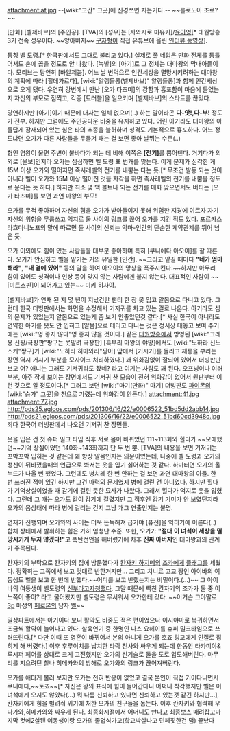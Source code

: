 attachment:af.jpg
--[wiki:"고간" 그곳]에 신경쓰면 지는거다.--
~~롤로노아 조로?~~

[만화] [벨제바브]의 [주인공]. [TVA]의 [성우]는 [사와시로 미유키]/[[윤아영]][* 대원방송 3기 전속 성우이다. ~~양아버지~~ [[구자형]]이 직접 유튜브에 올린 [http://www.youtube.com/watch?v=Ac_heviL2Bw 인터뷰 동영상]].

통칭 벨 도령.[* 한국판에서도 그대로 불리고 있다.] 실제로 풀 네임은 만화 전체를 통틀어서도 손에 꼽을 정도로 안 나왔다.
[녹발]의 [아기]로 그 정체는 대마왕의 막내아들이다. 모티브는 당연히 [바알제붑]. 어느 날 변덕으로 인간세상을 멸망시키려하는 대마왕의 계획에 따라 [힐데가르다], [wiki:"알랭들롱(벨제바브)" 알랭들롱]과 함께 인간세상으로 오게 됐다. 우연히 강변에서 만난 [오가 타츠미]의 강함과 흉포함이 마음에 들었는지 자신의 부모로 점찍고, 각종 [트러블]을 일으키며 [벨제바브]의 스타트를 끊었다. 

당연하지만 [아기]이기 때문에 대사는 일체 없으며(..) 하는 말이라곤 '''다-앗!,다-부!''' 정도가 전부. 하지만 그럼에도 주인공다운 비중을 유지하고 있다. 어린 아기라도 대마왕의 아들답게 잠재되어 있는 힘은 타의 추종을 불허하며 성격도 기본적으로 흉포하다. 어느 정도냐면 오가가 다른 사람들을 두들겨 패는 걸 보면 좋아 날뛰는 수준(..)

형인 염왕이 울면 주변이 불바다가 되는 데 비해 이쪽은 '''[전기]'''를 뿜어댄다. 거기다가 의외로 [울보]인지라 오가는 심심하면 벨 도령 표 번개를 맞는다. 이게 문제가 심각한 게 15M 이상 오가와 떨어지면 즉사레벨의 전기를 내뿜는 다는 듯.[* 무조건 발동 되는 것이 아니라 벨이 오가와 15M 이상 떨어진 것을 자각을 하면 즉사레벨의 전기를 내뿜을 정도로 운다는 듯 하다.] 하지만 최소 몇 백 볼트나 되는 전기를 매화 맞으면서도 버티는 [오가 타츠미]를 보면 과연 마왕의 부모!

오가를 무척 좋아하며 자신의 힘을 오가가 받아들이지 못해 위험한 지경에 이르자 자기 자신의 위험을 무릅쓰고 억지로 둘 사이의 링크를 끊어 오가를 지킨 적도 있다. 포르카스 라흐마니노프의 말에 따르면 둘 사이의 신뢰는 악마-인간의 단순한 계약관계를 뛰어 넘은 듯. 

오가 이외에도 힘이 있는 사람들을 대부분 좋아하며 특히 [쿠니에다 아오이]를 잘 따른다. 오가가 안심하고 벨을 맡기는 거의 유일한 [인간]. ~~그리고 맡길 때마다 '''"네가 엄마해라"''', '''"내 곁에 있어"''' 등의 말을 하여 아오이의 망상을 폭주시킨다.~~하지만 아무리 힘이 있어도 성격이나 인상 등이 맞지 않는 사람에겐 붙지 않는다. 대표적인 사람이 ~~[미트스핀]이 되어가고 있는~~ 미키 히사야.

[벨제바브]가 연재 된 지 몇 년이 지났건만 팬티 한 장 못 입고 알몸으로 다니고 있다.  그런데 한국 더빙판에서는 화면을 수정해서 기저귀를 차고 있는 걸로 나온다. 아기라도 심의 문제가 있었는지 알몸으로 있는게 좀 보기 안좋았던것 같다.[* 사실 한국이 아니라도 연약한 아기를 옷도 안 입히고 [알몸]으로 데리고 다니는 것은 정서상 대놓고 보여 주기에는 [wiki:"영 좋지 않다"영 좋지 않을 것이다.] 같은 [[대원방송]]에서 방영된 [wiki:"크레용 신짱/극장판"짱구는 못말려 극장판] [흑부리 마왕의 야망]에서도 [wiki:"노하라 신노스케"짱구]가 [wiki:"노하라 히마와리"짱아] 앞에서 [거시기]를 돌리고 재롱을 부리는 장면 역시 거시기 부분을 모자이크 처리하였다.] 꽤 위화감없이 잘되어 있어서 더빙판만 보고 어? 애니는 그래도 기저귀라도 찼네? 라고 여기는 사람도 꽤 된다. 오프닝이나 여러 부분, 아주 작게 보이는 장면에서도 기저귀 찬 모습이 전혀 위화감이 없어서 원판부터 이런 것으로 알 정도이다.[* 그러고 보면 [wiki:"마기(만화)" 마기] 더빙판도 [[파이몬]]의 [wiki:"슴가" 그곳]을 천으로 가렸는데 위화감이 안든다.]
attachment:41.jpg attachment:77.jpg http://pds25.egloos.com/pds/201306/16/22/e0006522_51bd5dd2abb14.jpg
http://pds21.egloos.com/pds/201306/16/22/e0006522_51bd60cd3948c.jpg
죄다 한국어 더빙판에서 나오던 기저귀 찬 장면들.

옷을 입은 건 첫 슈퍼 밀크 타임 직후 서로 몸이 바뀌었던 111~113화와 힐다가 ~~모에했던~~기억 상실이었던 140화~143화까지 단 두 번 뿐. [TVA]의 내용을 보면 기저귀는 꼬박꼬박 입히는 것 같은데 왜 항상 알몸인지는 의문이였는데, 나중에 벨 도령과 오가의 정신이 뒤바꼈을때의 언급으로 봐서는 옷을 입기 싫어하는 것 같다. 하마터면 오가의 올 누드가 나올 뻔 했었다. 그런데도 병치레 한 번 안하는 걸 보면 과연 대마왕의 아들. 한 번 쓰러진 적이 있긴 하지만 그건 마력의 문제였지 병에 걸린 건 아니었다. 하지만 힐다가 기억상실이었을 때 감기에 걸린 듯한 묘사가 나왔다. 그래서 힐다가 억지로 옷을 입혔다. 그런데 그 때는 오가도 같이 감기에 걸렸지만 그 직후엔 감기 기미가 안 보였던지라 오가의 몸상태에 따라 병에 걸리는 건지 그냥 개그 연출인지는 불명. 

연재가 진행되며 오가와의 사이는 더욱 돈독해져 급기야 [퓨전]을 익히기에 이른다(..) 합체 상태에서 발휘하는 힘은 가히 엄청난 수준. 또한, 오가가 '''"절대 이 녀석이 세상을 멸망시키게 두지 않겠다!"'''고 폭탄선언을 해버렸기에 차후 '''진짜 아버지'''인 대마왕과의 관계가 주목된다.

칸자키의 부탁으로 칸자키의 집에 방문했다가 [[칸자키 하지메]]의 [[조카]]에게 [[플래그]]를 세웠다. 정확히는 그쪽에서 보고 멋대로 반한거지만... 그리고 치니료 고교 짱인 아이바의 여동생도 벨을 보고 한 번에 반했다.~~어디를 보고 반했는지는 비밀이다.(...)~~ 그 아이바의 여동생이 벨도령의 [[신부]]라고자청했다. 그말 때문에 빡친 칸자키의 조카가 둘 중 어느쪽이 좋아? 라고 물어봤지만 벨도령은 무서워서 오가한테 갔다. ~~이거슨 그야말로 [[3p]] 마성의 [[페로몬]]의 남자 [[벨]]~~

일상파트에서는 아기이다 보니 활약도 비중도 적은 편이였으나 이시야마로 복귀하면서 조금씩 활약이 늘어나고 있다. 살육연기 중 한명인 나스 요헤이를 슈퍼 밀크타임으로 쓰러뜨린다.[* 다만 이때 또 영혼이 바뀌어서 본의 아니게 오가를 호죠 링고에게 인질로 잡히게 해 버렸다.] 이후 후루이치를 납치한 타락 천사와 싸우게 되는데 한동안 타카미야&루시퍼 페어를 상대로 크게 고전했지만 오가의 신기술로 둘을 도로 압도해버린다. 마무리를 지으려던 찰나 히메카와의 방해로 오가와의 링크가 끊어져버린다.

오가를 애타게 불러 보지만 오가는 전혀 반응이 없었고 결국 본인이 직접 기어다니면서 쿠니에다,~~토죠~~[* 자신은 왕의 표식에 힘이 들어간다니 어쩌니 착각했지만 벨은 이녀석에게 오지도 않았다(...) 뭐 나름 신뢰하고 있다면 신뢰하고 있는것 같긴 하지만...],칸자키에게 힘을 빌려줘 위기에 처한 오가의 친구들을 돕는다. 이후 칸자키와 협력해 우다가와,히메카와와 싸우게 된다.
최종화시점에서 어머니도 만나고 최종보스 때려잡고마지막 컷에2살됀 여동생이랑 오가의 졸업식가고(학교박살나고 민페짓한건 덤) 끝났다
